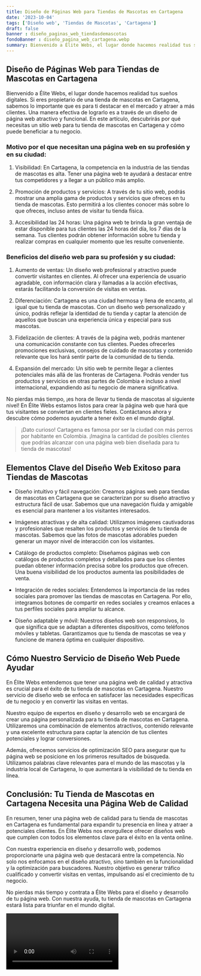 ```yaml
---
title: Diseño de Páginas Web para Tiendas de Mascotas en Cartagena
date: '2023-10-04'
tags: ['Diseño web', 'Tiendas de Mascotas', 'Cartagena']
draft: false
banner : diseño_paginas_web_tiendasdemascotas
fondoBanner : diseño_pagina_web_cartagena.webp
summary: Bienvenido a Élite Webs, el lugar donde hacemos realidad tus sueños digitales. Si eres propietario de una tienda de mascotas en Cartagena, sabemos lo importante que es para ti destacar en el mercado y atraer a más clientes. Una manera efectiva de lograrlo es a través de un diseño de página web atractivo y funcional. En este artículo, descubrirás por qué necesitas un sitio web para tu tienda de mascotas en Cartagena y cómo puede beneficiar a tu negocio.
---
```


## Diseño de Páginas Web para Tiendas de Mascotas en Cartagena

Bienvenido a Élite Webs, el lugar donde hacemos realidad tus sueños digitales. Si eres propietario de una tienda de mascotas en Cartagena, sabemos lo importante que es para ti destacar en el mercado y atraer a más clientes. Una manera efectiva de lograrlo es a través de un diseño de página web atractivo y funcional. En este artículo, descubrirás por qué necesitas un sitio web para tu tienda de mascotas en Cartagena y cómo puede beneficiar a tu negocio.

### Motivo por el que necesitan una página web en su profesión y en su ciudad:

1. Visibilidad: En Cartagena, la competencia en la industria de las tiendas de mascotas es alta. Tener una página web te ayudará a destacar entre tus competidores y a llegar a un público más amplio.

2. Promoción de productos y servicios: A través de tu sitio web, podrás mostrar una amplia gama de productos y servicios que ofreces en tu tienda de mascotas. Esto permitirá a los clientes conocer más sobre lo que ofreces, incluso antes de visitar tu tienda física.

3. Accesibilidad las 24 horas: Una página web te brinda la gran ventaja de estar disponible para tus clientes las 24 horas del día, los 7 días de la semana. Tus clientes podrán obtener información sobre tu tienda y realizar compras en cualquier momento que les resulte conveniente.

### Beneficios del diseño web para su profesión y su ciudad:

1. Aumento de ventas: Un diseño web profesional y atractivo puede convertir visitantes en clientes. Al ofrecer una experiencia de usuario agradable, con información clara y llamadas a la acción efectivas, estarás facilitando la conversión de visitas en ventas.

2. Diferenciación: Cartagena es una ciudad hermosa y llena de encanto, al igual que tu tienda de mascotas. Con un diseño web personalizado y único, podrás reflejar la identidad de tu tienda y captar la atención de aquellos que buscan una experiencia única y especial para sus mascotas.

3. Fidelización de clientes: A través de la página web, podrás mantener una comunicación constante con tus clientes. Puedes ofrecerles promociones exclusivas, consejos de cuidado de mascotas y contenido relevante que los hará sentir parte de la comunidad de tu tienda.

4. Expansión del mercado: Un sitio web te permite llegar a clientes potenciales más allá de las fronteras de Cartagena. Podrás vender tus productos y servicios en otras partes de Colombia e incluso a nivel internacional, expandiendo así tu negocio de manera significativa.

No pierdas más tiempo, ¡es hora de llevar tu tienda de mascotas al siguiente nivel! En Élite Webs estamos listos para crear la página web que hará que tus visitantes se conviertan en clientes fieles. Contáctanos ahora y descubre cómo podemos ayudarte a tener éxito en el mundo digital.

> ¡Dato curioso! Cartagena es famosa por ser la ciudad con más perros por habitante en Colombia. ¡Imagina la cantidad de posibles clientes que podrías alcanzar con una página web bien diseñada para tu tienda de mascotas!

<GifSeo />

<Cta />

## Elementos Clave del Diseño Web Exitoso para Tiendas de Mascotas

- Diseño intuitivo y fácil navegación: Creamos páginas web para tiendas de mascotas en Cartagena que se caracterizan por su diseño atractivo y estructura fácil de usar. Sabemos que una navegación fluida y amigable es esencial para mantener a los visitantes interesados.

- Imágenes atractivas y de alta calidad: Utilizamos imágenes cautivadoras y profesionales que resalten los productos y servicios de tu tienda de mascotas. Sabemos que las fotos de mascotas adorables pueden generar un mayor nivel de interacción con los visitantes.

- Catálogo de productos completo: Diseñamos páginas web con catálogos de productos completos y detallados para que los clientes puedan obtener información precisa sobre los productos que ofrecen. Una buena visibilidad de los productos aumenta las posibilidades de venta.

- Integración de redes sociales: Entendemos la importancia de las redes sociales para promover las tiendas de mascotas en Cartagena. Por ello, integramos botones de compartir en redes sociales y creamos enlaces a tus perfiles sociales para ampliar tu alcance.

- Diseño adaptable y móvil: Nuestros diseños web son responsivos, lo que significa que se adaptan a diferentes dispositivos, como teléfonos móviles y tabletas. Garantizamos que tu tienda de mascotas se vea y funcione de manera óptima en cualquier dispositivo.

## Cómo Nuestro Servicio de Diseño Web Puede Ayudar

En Élite Webs entendemos que tener una página web de calidad y atractiva es crucial para el éxito de tu tienda de mascotas en Cartagena. Nuestro servicio de diseño web se enfoca en satisfacer las necesidades específicas de tu negocio y en convertir las visitas en ventas. 

Nuestro equipo de expertos en diseño y desarrollo web se encargará de crear una página personalizada para tu tienda de mascotas en Cartagena. Utilizaremos una combinación de elementos atractivos, contenido relevante y una excelente estructura para captar la atención de tus clientes potenciales y lograr conversiones. 

Además, ofrecemos servicios de optimización SEO para asegurar que tu página web se posicione en los primeros resultados de búsqueda. Utilizamos palabras clave relevantes para el mundo de las mascotas y la industria local de Cartagena, lo que aumentará la visibilidad de tu tienda en línea.

## Conclusión: Tu Tienda de Mascotas en Cartagena Necesita una Página Web de Calidad

En resumen, tener una página web de calidad para tu tienda de mascotas en Cartagena es fundamental para expandir tu presencia en línea y atraer a potenciales clientes. En Élite Webs nos enorgullece ofrecer diseños web que cumplen con todos los elementos clave para el éxito en la venta online.

Con nuestra experiencia en diseño y desarrollo web, podemos proporcionarte una página web que destacará entre la competencia. No solo nos enfocamos en el diseño atractivo, sino también en la funcionalidad y la optimización para buscadores. Nuestro objetivo es generar tráfico cualificado y convertir visitas en ventas, impulsando así el crecimiento de tu negocio.

No pierdas más tiempo y contrata a Élite Webs para el diseño y desarrollo de tu página web. Con nuestra ayuda, tu tienda de mascotas en Cartagena estará lista para triunfar en el mundo digital.

<Video />

<CtaBot job='Tiendas de Mascotas' city='Cartagena'/>

<Gmaps query='Cartagena+españa+maps' />